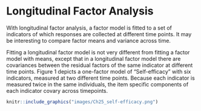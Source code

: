 # Longitudinal Factor Analysis

With longitudinal factor analysis, a factor model is fitted to a set of indicators of which responses are collected at different time points. It may be interesting to compare factor means and variance across time. 

Fitting a longitudinal factor model is not very different from fitting a factor model with means, except that in a longitudinal factor model there are covariances between the residual factors of the same indicator at different time points. Figure 1 depicts a one-factor model of “Self-efficacy” with six indicators, measured at two different time points. Because each indicator is measured twice in the same individuals, the item specific components of each indicator covary across timepoints. 

```r

knitr::include_graphics("images/Ch25_self-efficacy.png")
```

